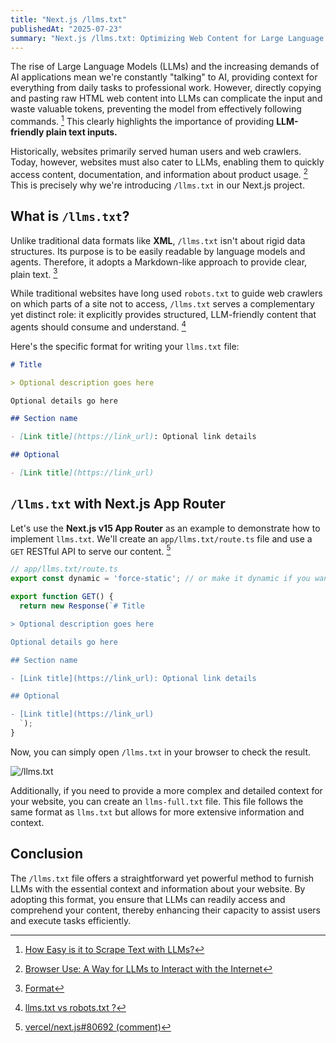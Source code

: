```yaml
---
title: "Next.js /llms.txt"
publishedAt: "2025-07-23"
summary: "Next.js /llms.txt: Optimizing Web Content for Large Language Models"
---
```


The rise of Large Language Models (LLMs) and the increasing demands of AI applications mean we're constantly "talking" to AI, providing context for everything from daily tasks to professional work. However, directly copying and pasting raw HTML web content into LLMs can complicate the input and waste valuable tokens, preventing the model from effectively following commands. [^1] This clearly highlights the importance of providing **LLM-friendly plain text inputs.**

Historically, websites primarily served human users and web crawlers. Today, however, websites must also cater to LLMs, enabling them to quickly access content, documentation, and information about product usage. [^2] This is precisely why we're introducing `/llms.txt` in our Next.js project.

## What is `/llms.txt`?

Unlike traditional data formats like **XML**, `/llms.txt` isn't about rigid data structures. Its purpose is to be easily readable by language models and agents. Therefore, it adopts a Markdown-like approach to provide clear, plain text. [^4]

While traditional websites have long used `robots.txt` to guide web crawlers on which parts of a site not to access, `/llms.txt` serves a complementary yet distinct role: it explicitly provides structured, LLM-friendly content that agents should consume and understand. [^5]

Here's the specific format for writing your `llms.txt` file:

```md
# Title

> Optional description goes here

Optional details go here

## Section name

- [Link title](https://link_url): Optional link details

## Optional

- [Link title](https://link_url)
```

## `/llms.txt` with Next.js App Router

Let's use the **Next.js v15 App Router** as an example to demonstrate how to implement `llms.txt`. We'll create an `app/llms.txt/route.ts` file and use a `GET` RESTful API to serve our content. [^6]

```ts
// app/llms.txt/route.ts
export const dynamic = 'force-static'; // or make it dynamic if you want

export function GET() {
  return new Response(`# Title

> Optional description goes here

Optional details go here

## Section name

- [Link title](https://link_url): Optional link details

## Optional

- [Link title](https://link_url)  
  `);
}
```

Now, you can simply open `/llms.txt` in your browser to check the result.

![/llms.txt](/images/posts/nextjs-llms-txt/llms-txt.webp)

Additionally, if you need to provide a more complex and detailed context for your website, you can create an `llms-full.txt` file. This file follows the same format as `llms.txt` but allows for more extensive information and context.

## Conclusion

The `/llms.txt` file offers a straightforward yet powerful method to furnish LLMs with the essential context and information about your website. By adopting this format, you ensure that LLMs can readily access and comprehend your content, thereby enhancing their capacity to assist users and execute tasks efficiently.

[^1]: [How Easy is it to Scrape Text with LLMs?](https://medium.com/@johnny.w.jang_33335/how-easy-is-it-to-scrape-text-with-llms-013e6c1415bb)
[^2]: [Browser Use: A Way for LLMs to Interact with the Internet](https://www.edlitera.com/blog/posts/browser-use-llms-online)
[^3]: [The /llms.txt file](https://llmstxt.org/)
[^4]: [Format](https://llmstxt.org/#format)
[^5]: [llms.txt vs robots.txt ?](https://medium.com/@speaktoharisudhan/llm-txt-vs-robots-txt-bb22c9739434)
[^6]: [vercel/next.js#80692 (comment)](https://github.com/vercel/next.js/discussions/80692#discussioncomment-13524001)

